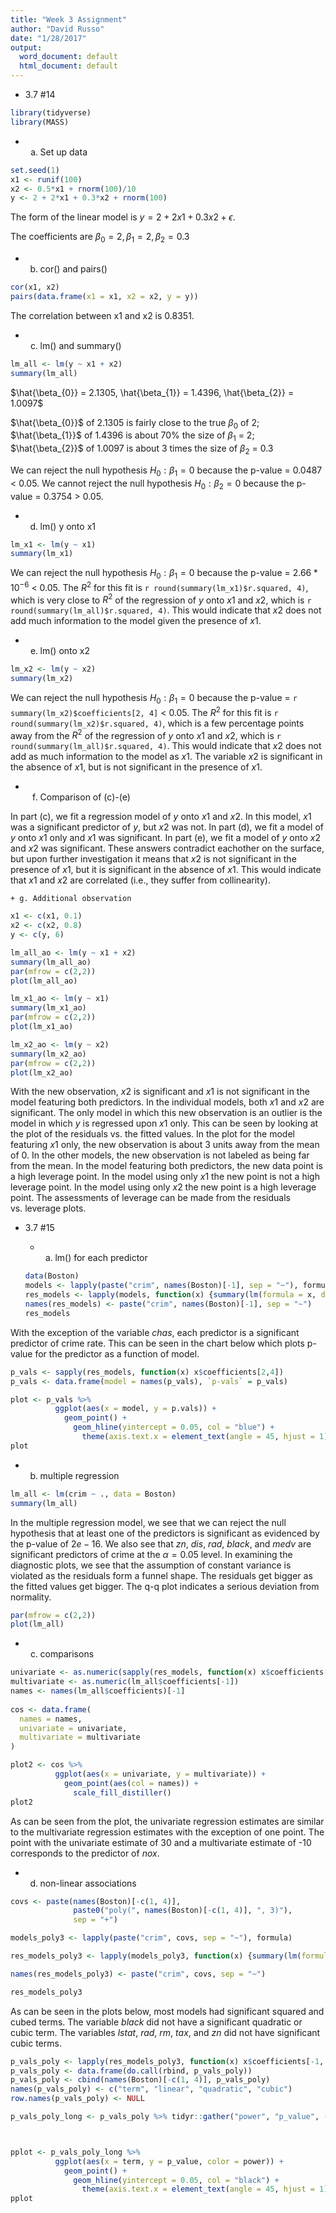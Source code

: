 ```yaml
---
title: "Week 3 Assignment"
author: "David Russo"
date: "1/28/2017"
output:
  word_document: default
  html_document: default
---
```


* 3.7 #14
```r
library(tidyverse)
library(MASS)
```

  + a. Set up data
```r
set.seed(1)
x1 <- runif(100)
x2 <- 0.5*x1 + rnorm(100)/10
y <- 2 + 2*x1 + 0.3*x2 + rnorm(100)
```

The form of the linear model is $y = 2 + 2x1 + 0.3x2 + \epsilon$.

The coefficients are $\beta_{0} = 2, \beta_{1} = 2, \beta_{2} = 0.3$

  + b. cor() and pairs()
```r
cor(x1, x2)
pairs(data.frame(x1 = x1, x2 = x2, y = y))
```

The correlation between x1 and x2 is 0.8351.

  + c. lm() and summary()
```r
lm_all <- lm(y ~ x1 + x2)
summary(lm_all)
```

$\hat{\beta_{0}} = 2.1305, \hat{\beta_{1}} = 1.4396, \hat{\beta_{2}} = 1.0097$

$\hat{\beta_{0}}$ of 2.1305 is fairly close to the true $\beta_{0}$ of 2; $\hat{\beta_{1}}$ of 1.4396 is about 70% the size of $\beta_{1}$ = 2; $\hat{\beta_{2}}$ of 1.0097 is about 3 times the size of $\beta_{2}$ = 0.3

We can reject the null hypothesis $H_{0}: \beta_{1} = 0$ because the p-value = 0.0487 < 0.05. We cannot reject the null hypothesis $H_{0}: \beta_{2} = 0$ because the p-value = 0.3754 > 0.05. 

  + d. lm() y onto x1
```r
lm_x1 <- lm(y ~ x1)
summary(lm_x1)
```
We can reject the null hypothesis $H_{0}: \beta_{1} = 0$ because the p-value = $2.66*10^{-6}$ < 0.05. The $R^{2}$ for this fit is `r round(summary(lm_x1)$r.squared, 4)`, which is very close to $R^{2}$ of the regression of $y$ onto $x1$ and $x2$, which is `r round(summary(lm_all)$r.squared, 4)`. This would indicate that $x2$ does not add much information to the model given the presence of $x1$. 

  + e. lm() onto x2
```r
lm_x2 <- lm(y ~ x2)
summary(lm_x2)
```
We can reject the null hypothesis $H_{0}: \beta_{1} = 0$ because the p-value = `r summary(lm_x2)$coefficients[2, 4]` < 0.05. The $R^{2}$ for this fit is `r round(summary(lm_x2)$r.squared, 4)`, which is a few percentage points away from the $R^{2}$ of the regression of $y$ onto $x1$ and $x2$, which is `r round(summary(lm_all)$r.squared, 4)`. This would indicate that $x2$ does not add as much information to the model as $x1$. The variable $x2$ is significant in the absence of $x1$, but is not significant in the presence of $x1$. 

   + f. Comparison of (c)-(e)
   
In part (c), we fit a regression model of $y$ onto $x1$ and $x2$. In this model, $x1$ was a significant predictor of $y$, but $x2$ was not. In part (d), we fit a model of $y$ onto $x1$ only and $x1$ was significant. In part (e), we fit a model of $y$ onto $x2$ and $x2$ was significant. These answers contradict eachother on the surface, but upon further investigation it means that $x2$ is not significant in the presence of $x1$, but it is significant in the absence of $x1$. This would indicate that $x1$ and $x2$ are correlated (i.e., they suffer from collinearity). 

    + g. Additional observation
```r
x1 <- c(x1, 0.1)
x2 <- c(x2, 0.8)
y <- c(y, 6)

lm_all_ao <- lm(y ~ x1 + x2)
summary(lm_all_ao)
par(mfrow = c(2,2))
plot(lm_all_ao)

lm_x1_ao <- lm(y ~ x1)
summary(lm_x1_ao)
par(mfrow = c(2,2))
plot(lm_x1_ao)

lm_x2_ao <- lm(y ~ x2)
summary(lm_x2_ao)
par(mfrow = c(2,2))
plot(lm_x2_ao)
```

With the new observation, $x2$ is significant and $x1$ is not significant in the model featuring both predictors. In the individual models, both $x1$ and $x2$ are significant. The only model in which this new observation is an outlier is the model in which $y$ is regressed upon $x1$ only. This can be seen by looking at the plot of the residuals vs. the fitted values. In the plot for the model featuring $x1$ only, the new observation is about 3 units away from the mean of 0. In the other models, the new observation is not labeled as being far from the mean. 
In the model featuring both predictors, the new data point is a high leverage point. In the model using only $x1$ the new point is not a high leverage point. In the model using only $x2$ the new point is a high leverage point. The assessments of leverage can be made from the residuals vs. leverage plots. 




* 3.7 #15

  + a. lm() for each predictor
```r
data(Boston)
models <- lapply(paste("crim", names(Boston)[-1], sep = "~"), formula)
res_models <- lapply(models, function(x) {summary(lm(formula = x, data = Boston))})
names(res_models) <- paste("crim", names(Boston)[-1], sep = "~")
res_models
```

With the exception of the variable $chas$, each predictor is a significant predictor of crime rate. This can be seen in the chart below which plots p-value for the predictor as a function of model. 

```r
p_vals <- sapply(res_models, function(x) x$coefficients[2,4])
p_vals <- data.frame(model = names(p_vals), `p-vals` = p_vals)

plot <- p_vals %>%
          ggplot(aes(x = model, y = p.vals)) + 
            geom_point() + 
              geom_hline(yintercept = 0.05, col = "blue") + 
                theme(axis.text.x = element_text(angle = 45, hjust = 1))
plot
```


  + b. multiple regression
```r
lm_all <- lm(crim ~ ., data = Boston)
summary(lm_all)
```

In the multiple regression model, we see that we can reject the null hypothesis that at least one of the predictors is significant as evidenced by the p-value of $2e-16$. We also see that $zn$, $dis$, $rad$, $black$, and $medv$ are significant predictors of crime at the $\alpha = 0.05$ level. In examining the diagnostic plots, we see that the assumption of constant variance is violated as the residuals form a funnel shape. The residuals get bigger as the fitted values get bigger. The q-q plot indicates a serious deviation from normality. 

```r
par(mfrow = c(2,2))
plot(lm_all)
```

  + c. comparisons
```r
univariate <- as.numeric(sapply(res_models, function(x) x$coefficients[2,1]))
multivariate <- as.numeric(lm_all$coefficients[-1])
names <- names(lm_all$coefficients)[-1]
  
cos <- data.frame(
  names = names,
  univariate = univariate,
  multivariate = multivariate
)

plot2 <- cos %>%
          ggplot(aes(x = univariate, y = multivariate)) + 
            geom_point(aes(col = names)) + 
              scale_fill_distiller()
plot2
```

As can be seen from the plot, the univariate regression estimates are similar to the multivariate regression estimates with the exception of one point. The point with the univariate estimate of 30 and a multivariate estimate of -10 corresponds to the predictor of $nox$. 

  + d. non-linear associations
```r
covs <- paste(names(Boston)[-c(1, 4)], 
              paste0("poly(", names(Boston)[-c(1, 4)], ", 3)"),
              sep = "+")

models_poly3 <- lapply(paste("crim", covs, sep = "~"), formula)

res_models_poly3 <- lapply(models_poly3, function(x) {summary(lm(formula = x, data = Boston))})

names(res_models_poly3) <- paste("crim", covs, sep = "~")

res_models_poly3
```

As can be seen in the plots below, most models had significant squared and cubed terms. The variable $black$ did not have a significant quadratic or cubic term. The variables $lstat$, $rad$, $rm$, $tax$, and $zn$ did not have significant cubic terms. 

```r
p_vals_poly <- lapply(res_models_poly3, function(x) x$coefficients[-1, 4])
p_vals_poly <- data.frame(do.call(rbind, p_vals_poly))
p_vals_poly <- cbind(names(Boston)[-c(1, 4)], p_vals_poly)
names(p_vals_poly) <- c("term", "linear", "quadratic", "cubic")
row.names(p_vals_poly) <- NULL

p_vals_poly_long <- p_vals_poly %>% tidyr::gather("power", "p_value", -1)



pplot <- p_vals_poly_long %>%
          ggplot(aes(x = term, y = p_value, color = power)) + 
            geom_point() + 
              geom_hline(yintercept = 0.05, col = "black") +
                theme(axis.text.x = element_text(angle = 45, hjust = 1))
pplot
```
